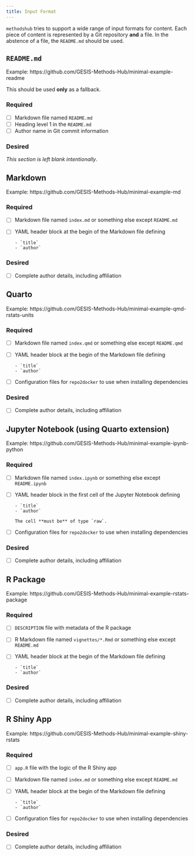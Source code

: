 ```yaml
---
title: Input Format
---
```


`methodshub` tries to support a wide range of input formats for content.
Each piece of content is represented by a Git repository **and** a file.
In the abstence of a file, the `README.md` should be used.

## `README.md`

Example: https://github.com/GESIS-Methods-Hub/minimal-example-readme

This should be used **only** as a fallback.

### Required

- [ ] Markdown file named `README.md`
- [ ] Heading level 1 in the `README.md`
- [ ] Author name in Git commit information

### Desired

*This section is left blank intentionally*.

## Markdown

Example: https://github.com/GESIS-Methods-Hub/minimal-example-md

### Required

- [ ] Markdown file named `index.md` or something else except `README.md`
- [ ] YAML header block at the begin of the Markdown file defining

      - `title`
      - `author`

### Desired

- [ ] Complete author details, including affiliation

## Quarto

Example: https://github.com/GESIS-Methods-Hub/minimal-example-qmd-rstats-units

### Required

- [ ] Markdown file named `index.qmd` or something else except `README.qmd`
- [ ] YAML header block at the begin of the Markdown file defining

      - `title`
      - `author`
- [ ] Configuration files for `repo2docker` to use when installing dependencies

### Desired

- [ ] Complete author details, including affiliation

## Jupyter Notebook (using Quarto extension)

Example: https://github.com/GESIS-Methods-Hub/minimal-example-ipynb-python

### Required

- [ ] Markdown file named `index.ipynb` or something else except `README.ipynb`
- [ ] YAML header block in the first cell of the Jupyter Notebook defining

      - `title`
      - `author`

      The cell **must be** of type `raw`.
- [ ] Configuration files for `repo2docker` to use when installing dependencies

### Desired

- [ ] Complete author details, including affiliation

## R Package

Example: https://github.com/GESIS-Methods-Hub/minimal-example-rstats-package

### Required

- [ ] `DESCRIPTION` file with metadata of the R package
- [ ] R Markdown file named `vignettes/*.Rmd` or something else except `README.md`
- [ ] YAML header block at the begin of the Markdown file defining

      - `title`
      - `author`

### Desired

- [ ] Complete author details, including affiliation

## R Shiny App

Example: https://github.com/GESIS-Methods-Hub/minimal-example-shiny-rstats

### Required

- [ ] `app.R` file with the logic of the R Shiny app
- [ ] Markdown file named `index.md` or something else except `README.md`
- [ ] YAML header block at the begin of the Markdown file defining

      - `title`
      - `author`
- [ ] Configuration files for `repo2docker` to use when installing dependencies

### Desired

- [ ] Complete author details, including affiliation
